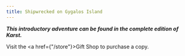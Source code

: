 ```yaml
---
title: Shipwrecked on Gygalos Island
---
```


_**This introductory adventure can be found in the complete edition of Karst.**_

Visit the <a href={"/store"}>Gift Shop</a> to purchase a copy.
